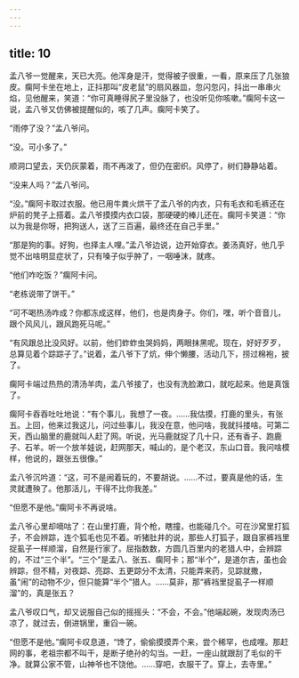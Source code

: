 ```yaml
---
---
---
```

title: 10
---



孟八爷一觉醒来，天已大亮。他浑身是汗，觉得被子很重，一看，原来压了几张狼皮。瘸阿卡坐在地上，正抖那叫“皮老鼠”的扇风器皿，忽闪忽闪，抖出一串串火焰，见他醒来，笑道：“你可真睡得尻子里没脉了，也没听见你咳嗽。”瘸阿卡这一说，孟八爷又仿佛被提醒似的，咳了几声。瘸阿卡笑了。

“雨停了没？”孟八爷问。

“没。可小多了。”

顺洞口望去，天仍灰蒙着，雨不再泼了，但仍在密织。风停了，树们静静站着。

“没来人吗？”孟八爷问。

“没。”瘸阿卡取过衣服。他已用牛粪火烘干了孟八爷的内衣，只有毛衣和毛裤还在炉前的凳子上搭着。孟八爷摸摸内衣口袋，那硬硬的棒儿还在。瘸阿卡笑道：“你以为我是你呀，把狗送人，送了三百遍，最终还在自己手里。”

“那是狗的事。好狗，也择主人哩。”孟八爷边说，边开始穿衣。姜汤真好，他几乎觉不出啥明显症状了，只有嗓子似乎肿了，一咽唾沫，就疼。

“他们咋吃饭？”瘸阿卡问。

“老栋说带了饼干。”

“可不喝热汤咋成？你都冻成这样，他们，也是肉身子。你们，嘿，听个音音儿，跟个风风儿，跟风跑死马呢。”

“有风跟总比没风好。以前，他们蚱蚱虫哭妈妈，两眼抹黑呢。现在，好好歹歹，总算见着个踪踪子了。”说着，孟八爷下了炕，伸个懒腰，活动几下，捞过棉袍，披了。

瘸阿卡端过热热的清汤羊肉，孟八爷接了，也没有洗脸漱口，就吃起来。他是真饿了。

瘸阿卡吞吞吐吐地说：“有个事儿，我想了一夜。……我估摸，打鹿的里头，有张五。上回，他来过我这儿，问过些事儿，我没在意，他问啥，我就抖搂啥。可第二天，西山脑里的鹿就叫人赶了网。听说，光马鹿就捉了几十只，还有香子、跑鹿子、石羊。听一个放羊娃说，赶网那天，喊山的，是个老汉，东山口音。我问啥模样，他说的，跟张五很像。”

孟八爷沉吟道：“这，可不是闹着玩的，不要胡说。……不过，要真是他的话，生灵就遭殃了。他那活儿，干得不比你我差。”

“但愿不是他。”瘸阿卡不再说啥。

孟八爷心里却嘀咕了：在山里打鹿，背个枪，瞎撞，也能碰几个。可在沙窝里打狐子，不会辨踪，连个狐毛也见不着。听猪肚井的说，那些人打狐子，跟自家裤裆里捉虱子一样顺溜，自然是行家了。屈指数数，方圆几百里内的老猎人中，会辨踪的，不过“三个半”。“三个”是孟八、张五、瘸阿卡；那“半个”，是道尔吉，虽也会辨踪，但不精，对夜踪、亮踪、五更踪分不太清，只能弄来药，见踪就撒，虽“闹”的动物不少，但只能算“半个”猎人。……莫非，那“裤裆里捉虱子一样顺溜”的，真是张五？

孟八爷叹口气，却又说服自己似的摇摇头：“不会，不会。”他端起碗，发现肉汤已凉了，就过去，倒进锅里，重舀一碗。

“但愿不是他。”瘸阿卡叹息道，“馋了，偷偷摸摸弄个来，尝个稀罕，也成哩。那赶网的事，老祖宗都不叫干，是断子绝孙的勾当。一赶，一座山就跟刮了毛似的干净。就算公家不管，山神爷也不饶他。……穿吧，衣服干了。穿上，去寺里。”